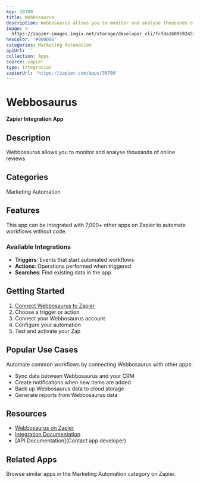 ```yaml
---
key: 38700
title: Webbosaurus
description: Webbosaurus allows you to monitor and analyse thousands of online reviews
image: >-
  https://zapier-images.imgix.net/storage/developer_cli/fcfda1609592451d9bbbd5444f7582a4.png?auto=format%2Ccompress&ixlib=python-3.0.0&q=50
hexColor: '#000000'
categories: Marketing Automation
apiUrl: ''
collection: Apps
source: zapier
type: Integration
zapierUrl: 'https://zapier.com/apps/38700'
---
```

# Webbosaurus

**Zapier Integration App**

## Description

Webbosaurus allows you to monitor and analyse thousands of online reviews

## Categories

Marketing Automation

## Features

This app can be integrated with 7,000+ other apps on Zapier to automate workflows without code.

### Available Integrations

- **Triggers**: Events that start automated workflows
- **Actions**: Operations performed when triggered
- **Searches**: Find existing data in the app

## Getting Started

1. [Connect Webbosaurus to Zapier](https://zapier.com/apps/38700)
2. Choose a trigger or action
3. Connect your Webbosaurus account
4. Configure your automation
5. Test and activate your Zap

## Popular Use Cases

Automate common workflows by connecting Webbosaurus with other apps:

- Sync data between Webbosaurus and your CRM
- Create notifications when new items are added
- Back up Webbosaurus data to cloud storage
- Generate reports from Webbosaurus data

## Resources

- [Webbosaurus on Zapier](https://zapier.com/apps/38700)
- [Integration Documentation](https://zapier.com/apps/38700/integrations)
- [API Documentation](Contact app developer)

## Related Apps

Browse similar apps in the Marketing Automation category on Zapier.
